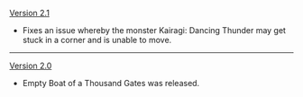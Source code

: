 {{Change History/Header}}
[[Version 2.1]]
* Fixes an issue whereby the monster Kairagi: Dancing Thunder may get stuck in a corner and is unable to move.
----
[[Version 2.0]]
* Empty Boat of a Thousand Gates was released.
